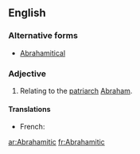 ==English==

===Alternative forms===
* [[Abrahamitical]]

===Adjective===
{{en-adj}}

# Relating to the [[patriarch]] [[Abraham]].

====Translations====
{{trans-top|relating to the patriarch Abraham}}
* French: {{t+|fr|abrahamique}}
{{trans-mid}}
{{trans-bottom}}

[[ar:Abrahamitic]]
[[fr:Abrahamitic]]